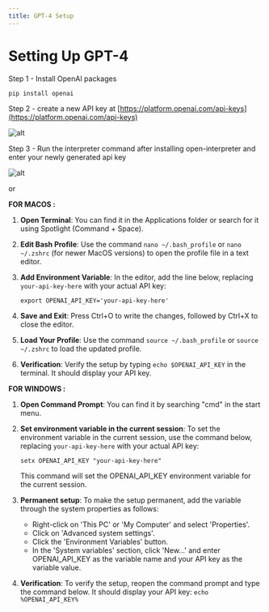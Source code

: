```yaml
---
title: GPT-4 Setup
---
```


# Setting Up GPT-4

Step 1 - Install OpenAI packages

```
pip install openai
```

Step 2 - create a new API key at [https://platform.openai.com/api-keys](https://platform.openai.com/api-keys)

![alt](https://drive.google.com/file/d/1xfs_SZVbK6hhDf2-_AMH4uCxdgFlGiMK/view?usp=sharing)

Step 3 - Run the interpreter command after installing open-interpreter and enter your newly generated api key

![alt](https://drive.google.com/file/d/1avLeCIKvQV732mbrf-91s5T7uJfTLyCS/view?usp=sharing)

or

**FOR MACOS :**

1.  **Open Terminal**: You can find it in the Applications folder or search for it using Spotlight (Command + Space).
2.  **Edit Bash Profile**: Use the command `nano ~/.bash_profile` or `nano ~/.zshrc` (for newer MacOS versions) to open the profile file in a text editor.
3.  **Add Environment Variable**: In the editor, add the line below, replacing `your-api-key-here` with your actual API key:

    ```
    export OPENAI_API_KEY='your-api-key-here'
    ```

4.  **Save and Exit**: Press Ctrl+O to write the changes, followed by Ctrl+X to close the editor.
5.  **Load Your Profile**: Use the command `source ~/.bash_profile` or `source ~/.zshrc` to load the updated profile.
6.  **Verification**: Verify the setup by typing `echo $OPENAI_API_KEY` in the terminal. It should display your API key.

**FOR WINDOWS :**

1.  **Open Command Prompt**: You can find it by searching "cmd" in the start menu.
2.  **Set environment variable in the current session**: To set the environment variable in the current session, use the command below, replacing `your-api-key-here` with your actual API key:

    ```
    setx OPENAI_API_KEY "your-api-key-here"
    ```

    This command will set the OPENAI_API_KEY environment variable for the current session.

3.  **Permanent setup**: To make the setup permanent, add the variable through the system properties as follows:

    - Right-click on 'This PC' or 'My Computer' and select 'Properties'.
    - Click on 'Advanced system settings'.
    - Click the 'Environment Variables' button.
    - In the 'System variables' section, click 'New...' and enter OPENAI_API_KEY as the variable name and your API key as the variable value.

4.  **Verification**: To verify the setup, reopen the command prompt and type the command below. It should display your API key: `echo %OPENAI_API_KEY%`
